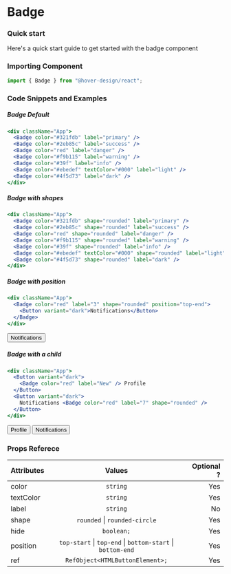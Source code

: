 # Badge

### Quick start

Here's a quick start guide to get started with the badge component

### Importing Component


```jsx
import { Badge } from "@hover-design/react";
```

### Code Snippets and Examples

##### Badge Default

```jsx
<div className="App">
  <Badge color="#321fdb" label="primary" />
  <Badge color="#2eb85c" label="success" />
  <Badge color="red" label="danger" />
  <Badge color="#f9b115" label="warning" />
  <Badge color="#39f" label="info" />
  <Badge color="#ebedef" textColor="#000" label="light" />
  <Badge color="#4f5d73" label="dark" />
</div>
```

<div className="App">
  <Badge color="#321fdb" label="primary" />
  <Badge color="#2eb85c" label="success" />
  <Badge color="red" label="danger" />
  <Badge color="#f9b115" label="warning" />
  <Badge color="#39f" label="info" />
  <Badge color="#ebedef" textColor="#000" label="light" />
  <Badge color="#4f5d73" label="dark" />
</div>

##### Badge with shapes

```jsx
<div className="App">
  <Badge color="#321fdb" shape="rounded" label="primary" />
  <Badge color="#2eb85c" shape="rounded" label="success" />
  <Badge color="red" shape="rounded" label="danger" />
  <Badge color="#f9b115" shape="rounded" label="warning" />
  <Badge color="#39f" shape="rounded" label="info" />
  <Badge color="#ebedef" textColor="#000" shape="rounded" label="light" />
  <Badge color="#4f5d73" shape="rounded" label="dark" />
</div>
```

<div className="App">
  <Badge color="#321fdb" shape="rounded" label="primary" />
  <Badge color="#2eb85c" shape="rounded" label="success" />
  <Badge color="red" shape="rounded" label="danger" />
  <Badge color="#f9b115" shape="rounded" label="warning" />
  <Badge color="#39f" shape="rounded" label="info" />
  <Badge color="#ebedef" textColor="#000" shape="rounded" label="light" />
  <Badge color="#4f5d73" shape="rounded" label="dark" />
</div>

##### Badge with position

```jsx
<div className="App">
  <Badge color="red" label="3" shape="rounded" position="top-end">
    <Button variant="dark">Notifications</Button>
  </Badge>
</div>
```

<div className="App">
  <Badge color="red" label="3" shape="rounded" position="top-end">
    <Button variant="dark">Notifications</Button>
  </Badge>
</div>

##### Badge with a child

```jsx
<div className="App">
  <Button variant="dark">
    <Badge color="red" label="New" /> Profile
  </Button>
  <Button variant="dark">
    Notifications <Badge color="red" label="7" shape="rounded" />
  </Button>
</div>
```

<div className="App">
  <Button variant="dark">
    <Badge color="red" label="New" /> Profile
  </Button>
  <Button variant="dark">
    Notifications <Badge color="red" label="7" shape="rounded" />
  </Button>
</div>

### Props Referece

| Attributes |                                 Values                                 | Optional ? |
| :--------- | :--------------------------------------------------------------------: | ---------: |
| color      |                                `string`                                |        Yes |
| textColor  |                                `string`                                |        Yes |
| label      |                                `string`                                |         No |
| shape      |                   `rounded` &#124; `rounded-circle`                    |        Yes |
| hide       |                               `boolean;`                               |        Yes |
| position   | `top-start` &#124; `top-end` &#124; `bottom-start` &#124; `bottom-end` |        Yes |
| ref        |                    `RefObject<HTMLButtonElement>;`                     |        Yes |
